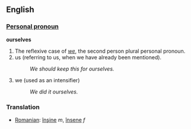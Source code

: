 ==English==

===[[Personal pronoun]]===
'''ourselves'''
# The reflexive case of ''[[we]]'', the second person plural personal pronoun.
# us (referring to us, when we have already been mentioned).
#:''We should keep this for ourselves.'' 
# we (used as an intensifier)
#:''We did it ourselves.''

===Translation===
* [[Romanian]]: [[înşine]] ''m'', [[însene]] ''f''